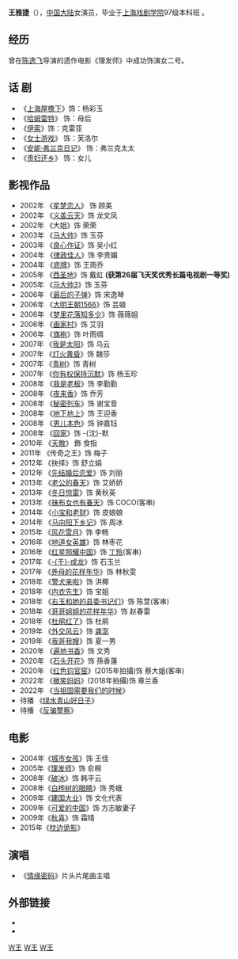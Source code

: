 {{艺人
|姓名 = 王雅捷 
|类型 = 女演员
|羅馬拼音 = Wang Yajie
|国籍 = {{PRC}}
|出生日期 = {{birth date and age|1979|9|5}}
|出生地點 = {{CHN}}[[安徽省|安徽省]][[合肥市|合肥市]]
|配偶 = {{marriage|[[于洋_(国家话剧院演员)|于洋]]|Nov 0, 2011}}
|兒女 = 一子（約{{age|2014}}歲）
|籍贯 = [[安徽|安徽]][[合肥|合肥]] 
|經紀公司 =[[喜天影视|喜天影视]]
|教育程度 = [[上海戏剧学院|上海戏剧学院]]
|imdb = 2308831
}}

'''王雅捷'''（{{bd|1979年|9月5日|catIdx=Wang,王雅捷}}），[[中国大陆|中国大陆]]女演员，毕业于[[上海戏剧学院|上海戏剧学院]]97级本科班 。

== 经历 ==
曾在[[陈逸飞|陈逸飞]]导演的遗作电影《理发师》中成功饰演女二号。

==话 剧== 
*《[[上海屋檐下|上海屋檐下]]》饰：杨彩玉
*《[[哈姆雷特|哈姆雷特]]》 饰：母后 
*《[[伊索|伊索]]》饰：克雷亚
*《[[女士游戏|女士游戏]]》 饰：芙洛尔 
*《[[安妮·弗兰克日记|安妮·弗兰克日记]]》 饰：弗兰克太太
*《[[贵妇还乡|贵妇还乡]]》 饰：女儿 

==影视作品== 
*2002年 《[[星梦恋人|星梦恋人]]》 饰 顾美 
*2002年 《[[义盖云天|义盖云天]]》饰 龙文凤 
*2002年 《大姐》饰 荣荣 
*2003年 《[[马大帅|马大帅]]》饰 玉芬 
*2003年 《[[良心作证|良心作证]]》饰 吴小红 
*2004年 《[[律政佳人|律政佳人]]》饰 李贵媚 
*2004年 《[[底牌|底牌]]》饰 王雨乔 
*2005年 《[[西圣地|西圣地]]》饰 戴虹 '''(获第26届飞天奖优秀长篇电视剧一等奖)'''
*2005年 《[[马大帅3|马大帅3]]》饰 玉芬
*2006年 《[[最后的子弹|最后的子弹]]》饰 宋逸琴 
*2006年 《[[大明王朝1566|大明王朝1566]]》饰 芸娘
*2006年 《[[梦里花落知多少|梦里花落知多少]]》饰 薇薇姐 
*2006年 《[[画家村|画家村]]》饰 艾羽
*2006年 《[[旗袍|旗袍]]》饰 叶雨绸
*2007年 《[[我是太阳|我是太阳]]》饰 乌云
*2007年 《[[灯火黄昏|灯火黄昏]]》饰 魏莎 
*2007年 《[[青树|青树]]》饰 青树
*2007年 《[[你有权保持沉默|你有权保持沉默]]》饰 杨玉珍 
*2008年 《[[我是老板|我是老板]]》饰 李勤勤 
*2008年 《[[夜来香|夜来香]]》饰 乔芳 
*2008年 《[[秘密列车|秘密列车]]》饰 谢宝音
*2008年 《[[地下地上|地下地上]]》饰 王迎香
*2008年 《[[男儿本色_(2009年电视剧)|男儿本色]]》饰 钟嘉钰
*2008年 《[[回家|回家]]》饰 -{沈}-默
*2010年 《[[天敵_(電視劇)|天敵]]》 飾 食指
*2011年 《传奇之王》饰 梅子
*2012年 《抉择》饰 舒立娟
*2012年 《[[先结婚后恋爱|先结婚后恋爱]]》饰 刘丽
*2013年 《[[老公的春天|老公的春天]]》饰 艾娇娇
*2013年 《[[冬日惊雷|冬日惊雷]]》饰 黄秋英
*2013年 《[[抹布女也有春天|抹布女也有春天]]》饰 COCO(客串)
*2014年 《[[小宝和老财|小宝和老财]]》饰 皮娘娘
*2014年 《[[马向阳下乡记|马向阳下乡记]]》饰 周冰
*2015年 《[[风花雪月|风花雪月]]》饰 李畅
*2016年 《[[地道女英雄|地道女英雄]]》饰 林枣花
*2016年 《[[红星照耀中国_(电视剧)|红星照耀中国]]》饰 [[丁玲|丁玲]](客串)
*2017年 《[[于成龙_(电视剧)|-{于}-成龙]]》饰 石玉兰
*2017年 《[[养母的花样年华|养母的花样年华]]》饰 林秋雯
*2018年 《[[警犬来啦|警犬来啦]]》饰 洪椰
*2018年 《[[内衣先生|内衣先生]]》饰 宝姐
*2018年 《[[右玉和她的县委书记们|右玉和她的县委书记们]]》饰 陈萱(客串)
*2018年 《[[哥哥姐姐的花样年华|哥哥姐姐的花样年华]]》饰 赵春雷
*2018年 《[[杜鹃红了|杜鹃红了]]》饰 杜鹃
*2019年 《[[外交风云_(电视剧)|外交风云]]》饰 [[龚澎|龚澎]]
*2019年 《[[我哥我嫂|我哥我嫂]]》饰 夏一男
*2020年 《[[遍地书香|遍地书香]]》饰 文秀
*2020年 《[[石头开花|石头开花]]》饰 孫香蓮 
*2020年 《[[红色钧官窑|红色钧官窑]]》(2015年拍攝)饰 蔡大姐(客串)
*2022年 《[[微笑妈妈|微笑妈妈]]》(2018年拍攝)饰 章兰香
*2022年 《[[当祖国需要我们的时候|当祖国需要我们的时候]]》
*待播 《[[绿水青山好日子|绿水青山好日子]]》
*待播 《[[反骗警察|反骗警察]]》

==电影==
*2004年《[[城市女孩|城市女孩]]》饰 王佳
*2005年《[[理发师_(电影)|理发师]]》饰 俞棉 
*2008年《[[破冰|破冰]]》饰 韩平云 
*2008年《[[白桦树的眼睛|白桦树的眼睛]]》饰 秀蛾 
*2009年《[[建国大业|建国大业]]》饰 文化代表
*2009年《[[可爱的中国_(电影)|可爱的中国]]》饰 方志敏妻子
*2009年《[[秋喜|秋喜]]》饰 霜晴
*2015年《[[枕边诡影|枕边诡影]]》

==演唱==
*《[[情缘密码|情缘密码]]》片头片尾曲主唱

== 外部链接 ==
*{{新浪博客|wangyajie}}
*{{Sinaweibo|wangyajie}}

{{中国电影金凤凰奖}}

[[category:中国电影女演员|W王]]
[[category:中国电视女演员|W王]]
[[category:上海戏剧学院校友|W王]]